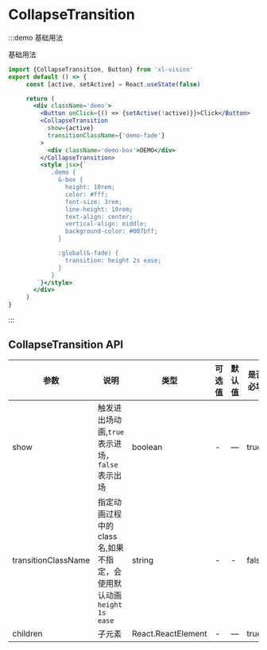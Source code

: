 
# CollapseTransition

:::demo 基础用法

基础用法

```jsx
import {CollapseTransition, Button} from 'xl-vision'
export default () => {
     const [active, setActive] = React.useState(false)

     return (
       <div className='demo'>
         <Button onClick={() => {setActive(!active)}}>Click</Button>
         <CollapseTransition
           show={active}
           transitionClassName={'demo-fade'}
         >
           <div className='demo-box'>DEMO</div>
         </CollapseTransition>
         <style jsx>{`
            .demo {
              &-box {
                height: 10rem;
                color: #fff;
                font-size: 3rem;
                line-height: 10rem;
                text-align: center;
                vertical-align: middle;
                background-color: #007bff;
              }

              :global(&-fade) {
                transition: height 2s ease;
              }
            }
        `}</style>
       </div>
     )
}

```

:::

## CollapseTransition API

| 参数   | 说明                                       | 类型            | 可选值 | 默认值 | 是否必填|
| ------ | ------------------------------------------ | --------------- | ------ | ------ | ---|
| show   | 触发进出场动画,`true`表示进场，`false`表示出场 | boolean | -   | —      | true|
| transitionClassName | 指定动画过程中的class名,如果不指定，会使用默认动画`height 1s ease`            | string  | -  | -|false|
| children   | 子元素            | React.ReactElement | -   | —      |true|
